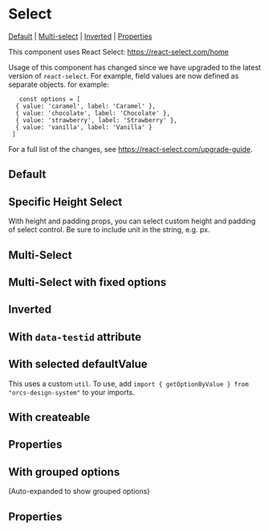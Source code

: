 
# Select

[Default](#default) | [Multi-select](#multi-select) | [Inverted](#inverted) | [Properties](#properties)

This component uses React Select: <https://react-select.com/home>

Usage of this component has changed since we have upgraded to the latest version of `react-select`. For example, field values are now defined as separate objects. for example:

       const options = [
      { value: 'caramel', label: 'Caramel' },
      { value: 'chocolate', label: 'Chocolate' },
      { value: 'strawberry', label: 'Strawberry' },
      { value: 'vanilla', label: 'Vanilla' }
     ]

For a full list of the changes, see <https://react-select.com/upgrade-guide>.

## Default

<Preview>
  <Story id="components-select--default-select" />
</Preview>

## Specific Height Select

With height and padding props, you can select custom height and padding of select control. Be sure to include unit in the string, e.g. px.

<Preview>
  <Story id="components-select--specific-height-select" />
</Preview>

## Multi-Select

<Preview>
  <Story id="components-select--multi-select" />
</Preview>

## Multi-Select with fixed options

<Preview>
  <Story id="components-select--multi-select-with-fixed-options" />
</Preview>

## Inverted

<Preview>
  <Story id="components-select--inverted-select" />
</Preview>

## With `data-testid` attribute

<Preview>
  <Story id="components-select--with-data-id-select" />
</Preview>

## With selected defaultValue

This uses a custom `util`. To use, add `import { getOptionByValue } from "orcs-design-system"` to your imports.

<Preview>
  <Story id="components-select--with-selected-value-select" />
</Preview>

## With createable

<Preview>
  <Story id="components-select--with-createable-select" />
</Preview>

## Properties

## With grouped options

(Auto-expanded to show grouped options)
<Preview>
  <Story id="components-select--with-grouped-options" />
</Preview>

## Properties


<Props of={Select} />
